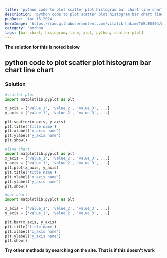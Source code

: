 ```yaml
---
title: 'python code to plot scatter plot histogram bar chart line chart'
description: 'python code to plot scatter plot histogram bar chart line chart'
pubDate: 'Apr 16 2024'
heroImage: 'https://raw.githubusercontent.com/vitalik-hakim/TABLES404/main/error_b/python.jpg'
category: 'python'
tags: [bar-chart, histogram, line, plot, python, scatter-plot]
---
```


**The solution for this is noted below**

## python code to plot scatter plot histogram bar chart line chart

### Solution

```python
#scatter plot
import matplotlib.pyplot as plt

x_axis = ['value_1', 'value_2', 'value_3', ...]
y_axis = ['value_1', 'value_2', 'value_3', ...]

plt.scatter(x_axis, y_axis)
plt.title('title name')
plt.xlabel('x_axis name')
plt.ylabel('y_axis name')
plt.show()

#line chart
import matplotlib.pyplot as plt
x_axis = ['value_1', 'value_2', 'value_3', ...]
y_axis = ['value_1', 'value_2', 'value_3', ...]
plt.plot(x_axis, y_axis)
plt.title('title name')
plt.xlabel('x_axis name')
plt.ylabel('y_axis name')
plt.show()

#bar chart
import matplotlib.pyplot as plt

x_axis = ['value_1', 'value_2', 'value_3', ...]
y_axis = ['value_1', 'value_2', 'value_3', ...]

plt.bar(x_axis, y_axis)
plt.title('title name')
plt.xlabel('x_axis name')
plt.ylabel('y_axis name')
plt.show()
```

**Try other methods by searching on the site. That is if this doesn't work**
